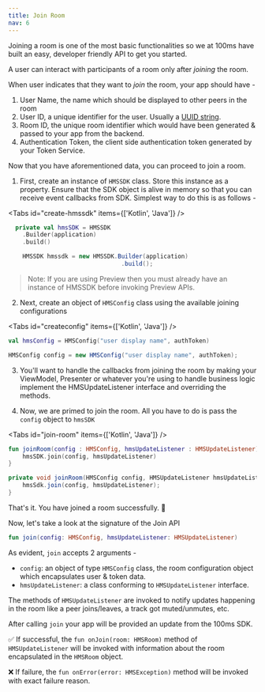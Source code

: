 ```yaml
---
title: Join Room
nav: 6
---
```


Joining a room is one of the most basic functionalities so we at 100ms have built an easy, developer friendly API to get you started.

A user can interact with participants of a room only after _joining_ the room.

When user indicates that they want to _join_ the room, your app should have -

1. User Name, the name which should be displayed to other peers in the room
2. User ID, a unique identifier for the user. Usually a [UUID string](https://docs.oracle.com/javase/8/docs/api/java/util/UUID.html#randomUUID--).
3. Room ID, the unique room identifier which would have been generated & passed to your app from the backend.
4. Authentication Token, the client side authentication token generated by your Token Service.

Now that you have aforementioned data, you can proceed to join a room.

1. First, create an instance of `HMSSDK` class. Store this instance as a property. Ensure that the SDK object is alive in memory so that you can receive event callbacks from SDK. Simplest way to do this is as follows -

<Tabs id="create-hmssdk" items={['Kotlin', 'Java']} />

<Tab id='create-hmssdk-0'>

```kotlin
  private val hmsSDK = HMSSDK
    .Builder(application)
    .build()
```

</Tab>

<Tab id='create-hmssdk-1'>

```java
    HMSSDK hmssdk = new HMSSDK.Builder(application)
                                .build();

```

</Tab>

> Note: If you are using Preview then you must already have an instance of HMSSDK before invoking Preview APIs.

2. Next, create an object of `HMSConfig` class using the available joining configurations

<Tabs id="createconfig" items={['Kotlin', 'Java']} />

<Tab id="createconfig-0">

```kotlin
val hmsConfig = HMSConfig("user display name", authToken)
```

</Tab>

<Tab id="createconfig-1">

```java
HMSConfig config = new HMSConfig("user display name", authToken);
```

</Tab>

3. You'll want to handle the callbacks from joining the room by making your ViewModel, Presenter or whatever you're using to handle business logic implement the HMSUpdateListener interface and overriding the methods.

4. Now, we are primed to join the room. All you have to do is pass the `config` object to `hmsSDK`

<Tabs id="join-room" items={['Kotlin', 'Java']} />

<Tab id="join-room-0">

```kotlin
fun joinRoom(config : HMSConfig, hmsUpdateListener : HMSUpdateListener){
    hmsSDK.join(config, hmsUpdateListener)
}
```

</Tab>

<Tab id='join-room-1'>

```java
private void joinRoom(HMSConfig config, HMSUpdateListener hmsUpdateListener ) {
    hmsSdk.join(config, hmsUpdateListener);
}
```

</Tab>

That's it. You have joined a room successfully. 🥳

Now, let's take a look at the signature of the Join API

```kotlin
fun join(config: HMSConfig, hmsUpdateListener: HMSUpdateListener)
```

As evident, `join` accepts 2 arguments -

-   `config`: an object of type `HMSConfig` class, the room configuration object which encapsulates user & token data.
-   `hmsUpdateListener`: a class conforming to `HMSUpdateListener` interface.

The methods of `HMSUpdateListener` are invoked to notify updates happening in the room like a peer joins/leaves, a track got muted/unmutes, etc.

After calling `join` your app will be provided an update from the 100ms SDK.

✅ If successful, the `fun onJoin(room: HMSRoom)` method of `HMSUpdateListener` will be invoked with information about the room encapsulated in the `HMSRoom` object.

❌ If failure, the `fun onError(error: HMSException)` method will be invoked with exact failure reason.

